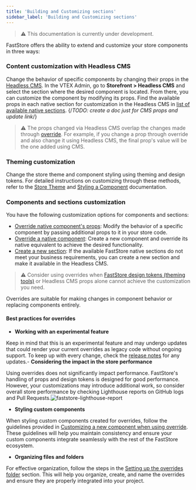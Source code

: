 ```yaml
---
title: 'Building and Customizing sections'
sidebar_label: 'Building and Customizing sections'
---
```


> ⚠️ This documentation is currently under development.

FastStore offers the ability to extend and customize your store components in three ways:

<Steps>

### Content customization with Headless CMS

Change the behavior of specific components by changing their props in the [Headless CMS](/docs/headless-cms-overview).
In the VTEX Admin, go to **Storefront > Headless CMS** and select the section where the desired component is located.
From there, you can customize the component by modifying its props. Find the available props in each native section for customization in the Headless CMS in [list of available native sections](/docs/building-sections/list-of-native-sections).
{/*TODO: create a doc just for CMS props and update link*/}

> ⚠️ The props changed via Headless CMS overlap the changes made through
  [override](/docs/building-sections/overriding-components-and-props#override-native-components-props). For example,
  if you change a prop through override and also change it using Headless CMS,
  the final prop's value will be the one added using CMS.

### Theming customization

Change the store theme and component styling using theming and design tokens. For detailed instructions on customizing through these methods, refer to the [Store Theme](/docs/themes/overview) and [Styling a Component](/docs/customizing/components) documentation.

### Components and sections customization

You have the following customization options for components and sections:

- [Override native component's props](/docs/building-sections/overriding-components-and-props#override-native-components-props): Modify the behavior of a specific component by passing additional props to it in your store code.
- [Override a native component](/docs/building-sections/overriding-components-and-props#overriding-a-native-component): Create a new component and override its native equivalent to achieve the desired functionality.
- [Create a new section](/docs/building-sections/creating-a-new-section): If the available FastStore native sections do not meet your business requirements, you can create a new section and make it available in the Headless CMS.

</Steps>

> ⚠️ Consider using overrides when [FastStore design tokens (theming tools)](https://www.faststore.dev/docs/theming-overview#what-is-theming) or Headless CMS props alone cannot achieve the customization you need.

Overrides are suitable for making changes in component behavior or replacing components entirely.

#### Best practices for overrides

- **Working with an experimental feature**

Keep in mind that this is an experimental feature and may undergo updates that could render your current overrides as legacy code without ongoing support. To keep up with every change, check the [release notes](https://developers.vtex.com/updates/release-notes) for any updates.- **Considering the impact in the store performance**

Using overrides does not significantly impact performance. FastStore's handling of props and design tokens is designed for good performance. However, your customizations may introduce additional work, so consider overall store performance by checking Lighthouse reports on GitHub logs and Pull Requests.![faststore-lighthouse-report](https://vtexhelp.vtexassets.com/assets/docs/src/faststore-lighthouse___2459c5ea41ee8ffb5c98effe38f7c479.png)

- **Styling custom components**

When styling custom components created for overrides, follow the guidelines provided in [Customizing a new component when using override](https://www.faststore.dev/docs/customizing/components#customizing-a-new-component-when-using-override). These guidelines will help you maintain consistency and ensure your custom components integrate seamlessly with the rest of the FastStore ecosystem.

- **Organizing files and folders**

For effective organization, follow the steps in the [Setting up the overrides folder](https://www.faststore.dev/docs/building-sections/overriding-components-and-props#step-1---setting-up-the-overrides-folder) section. This will help you organize, create, and name the overrides and ensure they are properly integrated into your project.
